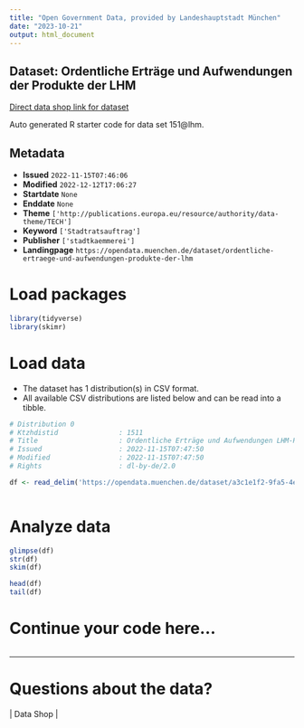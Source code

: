 ```yaml
---
title: "Open Government Data, provided by Landeshauptstadt München"
date: "2023-10-21"
output: html_document
---
```


## Dataset: Ordentliche Erträge und Aufwendungen der Produkte der LHM

[Direct data shop link for dataset](https://opendata.muenchen.de/dataset/ordentliche-ertraege-und-aufwendungen-produkte-der-lhm)

Auto generated R starter code for data set 151@lhm.

## Metadata

- **Issued** `2022-11-15T07:46:06`
- **Modified** `2022-12-12T17:06:27`
- **Startdate** `None`
- **Enddate** `None`
- **Theme** `['http://publications.europa.eu/resource/authority/data-theme/TECH']`
- **Keyword** `['Stadtratsauftrag']`
- **Publisher** `['stadtkaemmerei']`
- **Landingpage** `https://opendata.muenchen.de/dataset/ordentliche-ertraege-und-aufwendungen-produkte-der-lhm`


# Load packages

```r

library(tidyverse)
library(skimr)

```

# Load data

-   The dataset has 1 distribution(s) in CSV format.
-   All available CSV distributions are listed below and can be read into a tibble.

```r

# Distribution 0
# Ktzhdistid               : 1511
# Title                    : Ordentliche Erträge und Aufwendungen LHM-Produkte
# Issued                   : 2022-11-15T07:47:50
# Modified                 : 2022-11-15T07:47:50
# Rights                   : dl-by-de/2.0

df <- read_delim('https://opendata.muenchen.de/dataset/a3c1e1f2-9fa5-4efb-ad64-b269c746e742/resource/fc16d07d-89c7-4b74-989d-41427ab089be/download/02_ska_produktuebersicht_oe_oa_bay_p_2022r_opendata.csv')



```

# Analyze data

```r

glimpse(df)
str(df)
skim(df)

head(df)
tail(df)

```

# Continue your code here...

```r

```

------------------------------------------------------------------------

# Questions about the data?

 | Data Shop | 
